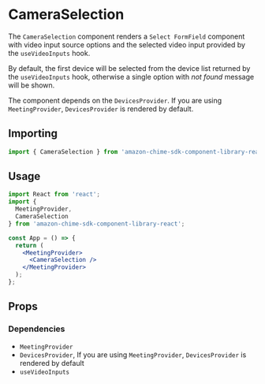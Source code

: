 
<Meta title="SDK Components/DeviceSelection/Camera/CameraSelection" />

# CameraSelection

The `CameraSelection` component renders a `Select FormField` component with video input source options and the selected video input provided by the `useVideoInputs` hook.

By default, the first device will be selected from the device list returned by the `useVideoInputs` hook, otherwise a single option with _not found_ message will be shown.

The component depends on the `DevicesProvider`. If you are using `MeetingProvider`, `DevicesProvider` is rendered by default.

## Importing

```javascript
import { CameraSelection } from 'amazon-chime-sdk-component-library-react';
```

## Usage

```jsx
import React from 'react';
import {
  MeetingProvider,
  CameraSelection
} from 'amazon-chime-sdk-component-library-react';

const App = () => {
  return (
    <MeetingProvider>
      <CameraSelection />
    </MeetingProvider>
  );
};
```

## Props

<Props of={CameraSelection} />

### Dependencies

- `MeetingProvider`
- `DevicesProvider`, If you are using `MeetingProvider`, `DevicesProvider` is rendered by default
- `useVideoInputs`
